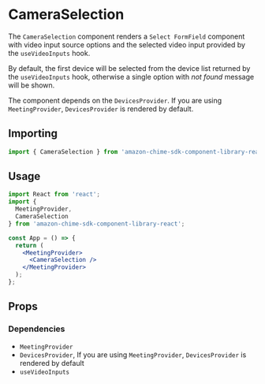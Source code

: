 
<Meta title="SDK Components/DeviceSelection/Camera/CameraSelection" />

# CameraSelection

The `CameraSelection` component renders a `Select FormField` component with video input source options and the selected video input provided by the `useVideoInputs` hook.

By default, the first device will be selected from the device list returned by the `useVideoInputs` hook, otherwise a single option with _not found_ message will be shown.

The component depends on the `DevicesProvider`. If you are using `MeetingProvider`, `DevicesProvider` is rendered by default.

## Importing

```javascript
import { CameraSelection } from 'amazon-chime-sdk-component-library-react';
```

## Usage

```jsx
import React from 'react';
import {
  MeetingProvider,
  CameraSelection
} from 'amazon-chime-sdk-component-library-react';

const App = () => {
  return (
    <MeetingProvider>
      <CameraSelection />
    </MeetingProvider>
  );
};
```

## Props

<Props of={CameraSelection} />

### Dependencies

- `MeetingProvider`
- `DevicesProvider`, If you are using `MeetingProvider`, `DevicesProvider` is rendered by default
- `useVideoInputs`
